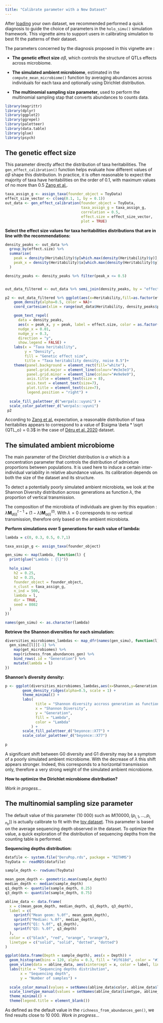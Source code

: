 ```yaml
---
title: "Calibrate parameter with a New Dataset"
---
```


After [loading](https://solenepety.github.io/RITHMS/docs/articles/import-data.html) your own dataset, we recommended performed a quick diagnosis to guide the choice of parameters in the `holo_simu()` simulation framework. This vignette aims to support users in calibrating simulation to best fit the patterns of their dataset.

The parameters concerned by the diagnosis proposed in this vignette are : 

- **The genetic effect size** $\sigma \beta$, which controls the structure of QTLs effects across microbiome. 
- **The simulated ambient microbiome**, estimated in the `compute_mean_microbiome()` function by averaging abundances across individuals for each taxa and optionally using Dirichlet distribution.

- **The multinomial sampling size parameter**, used to perform the multinomial sampling stap that converts abundances to counts data. 


```r
library(magrittr)
library(dplyr)
library(ggplot2)
library(ggrepel)
library(paletteer)
library(data.table)
library(glue)
library(psych)
```

## The genetic effect size

This parameter directly affect the distribution of taxa heritabilities. The `gen_effect_calibration()` function helps evaluate how different values of $\sigma \beta$ shape this distribution. In practice, it is often reasonable to expect the majority of taxa have heritabilities on the order of 0.1, with maximum values of no more than 0.5 [Zang et al.](https://pubmed.ncbi.nlm.nih.gov/36102532/).


```r
taxa_assign_g <- assign_taxa(founder_object = ToyData)
effect_size_vector <- c(seq(0.1, 1, by = 0.1))
out_data <- gen_effect_calibration(founder_object = ToyData,
                                   taxa_assign_g = taxa_assign_g,
                                   correlation = 0.5,
                                   effect.size = effect_size_vector,
                                   plot = TRUE)
```

**Select the effect size values for taxa heritabilities distributions that are in line with the recommendations:**

```r
density_peaks <- out_data %>%
  group_by(effect.size) %>%
  summarise(
    peak = density(Heritability)$y[which.max(density(Heritability)$y)],
    peak_x = density(Heritability)$x[which.max(density(Heritability)$y)]
  )

density_peaks <- density_peaks %>% filter(peak_x <= 0.5)


out_data_filtered <- out_data %>% semi_join(density_peaks, by = "effect.size")

p2 <- out_data_filtered %>% ggplot(aes(x=Heritability,fill=as.factor(effect.size), label = as.factor(effect.size))) +
    geom_density(alpha=0.5, color = NA)+
    coord_cartesian(xlim = range(out_data$Heritability, density_peaks$peak_x))+

    geom_text_repel(
      data = density_peaks,
      aes(x = peak_x, y = peak, label = effect.size, color = as.factor(effect.size)),
      nudge_x = 0.01,
      nudge_y = 0.3,
      direction = "y",
      show.legend = FALSE) +
    labs(x = "Taxa heritability",
         y = "Density",
         fill = "Genetic effect size",
         title = "Taxa heritability density, noise 0.5")+
    theme(panel.background = element_rect(fill="white"),
          panel.grid.major = element_line(colour="#e3e3e3"),
          panel.grid.minor = element_line(colour="#e9e9e9"),
          axis.title = element_text(size = 8),
          axis.text = element_text(size=7),
          plot.title = element_text(size=7),
          legend.position = "right") +
  
  scale_fill_paletteer_d("werpals::uyuni") +
  scale_color_paletteer_d("werpals::uyuni")
 p2
```

According to [Zang et al.](https://pubmed.ncbi.nlm.nih.gov/36102532/) expectation, a reasonable distribution of taxa heritabilies appears to correspond to a value of $\sigma \beta * \sqrt {QTL_o} = 0.3$ in the case of [Déru et al. 2020](https://pmc.ncbi.nlm.nih.gov/articles/PMC7538339/) dataset.

## The simulated ambient microbiome

The main parameter of the Dirichlet distribution is $\alpha$ which is a concentration parameter that controls the distribution of admixture proportions between populations. It is used here to induce a certain inter-individual variability in relative abundance values. Its calibration depends on both the size of the dataset and its structure.

To detect a potentially poorly simulated ambient microbiota, we look at the Shannon Diversity distribution across generations as function $\lambda$, the proportion of vertical transmission.

The composition of the microbiota of individuals are given by this equation : $\lambda \textbf{M}^{t-1}_{d(i)} + (1- \lambda) \textbf{M}^{(t)}_{a(i)}$. With $\lambda = 0$ corresponds to no vertical transmission, therefore only based on the ambient microbiota.

**Perform simulations over 5 generations for each value of lambda:** 

```r
lambda = c(0, 0.3, 0.5, 0.7,1)

taxa_assign_g <- assign_taxa(founder_object)

gen_simu <- map(lambda, function(l) {
  print(glue("Lambda : {l}"))
  
  holo_simu(
    h2 = 0.25,
    b2 = 0.25,
    founder_object = founder_object,
    n_clust = taxa_assign_g,
    n_ind = 500,
    lambda = l,
    dir = TRUE,
    seed = 8082
  )
})

names(gen_simu) <- as.character(lambda)
```

**Retrieve the Shannon diversities for each simulation:**

```r
diversities_microbiomes_lambdas <- map_dfr(names(gen_simu), function(l) {
  gen_simu[[l]][-1] %>%
    map(get_microbiomes) %>%
    map(richness_from_abundances_gen) %>%
    bind_rows(.id = "Generation") %>%
    mutate(lambda = l)
})
```


**Shannon's diversity density:**

```r
p <- ggplot(diversities_microbiomes_lambdas,aes(x=Shannon,y=Generation,fill=lambda, color = lambda)) +
        geom_density_ridges(alpha=0.5, scale = 1) + 
        theme_minimal() +
        labs(
              title = "Shannon diversity accross generation as function Lambda",
              x = "Shannon Diversity",
              y = "Generation",
              fill = "Lambda",
              color = "Lambda"
            ) +
        scale_fill_paletteer_d("beyonce::X77") +
        scale_color_paletteer_d("beyonce::X77")
  
p
```

A significant shift between G0 diversity and G1 diversity may be a symptom of a poorly simulated ambient microbiome. With the decrease of $\lambda$ this shift appears stronger. Indeed, this corresponds to a horizontal transmission only, therefore a very strong weight of the simulated ambient microbiome.

**How to optimize the Dirichlet microbiome distribution?**

*Work in progess...*

## The multinomial sampling size parameter

The default value of this parameter (10 000) such as $M(10000, (p_{i,1}, ..., p_{i,n_b}))$ is actually calibrate to fit with the [toy dataset](https://pmc.ncbi.nlm.nih.gov/articles/PMC7538339/).
This parameter is based on the average sequencing depth observed in the dataset. To optimize the value, a quick exploration of the distribution of sequencing depths from the counting table is performed.


**Sequencing depths distribution:**

```r
datafile <- system.file("DeruPop.rds", package = "RITHMS")
ToyData <- readRDS(datafile)
```

```r
sample_depth <- rowSums(ToyData)

mean_geom_depth <- geometric.mean(sample_depth)
median_depth <- median(sample_depth)
q1_depth <- quantile(sample_depth, 0.25)
q3_depth <- quantile(sample_depth, 0.75)

abline_data <- data.frame(
  x = c(mean_geom_depth, median_depth, q1_depth, q3_depth),
  label = c(
    sprintf("Mean geom: %.0f", mean_geom_depth),
    sprintf("Median: %.0f", median_depth),
    sprintf("Q1: %.0f", q1_depth),
    sprintf("Q3: %.0f", q3_depth)
  ),
  color = c("black", "red", "orange", "orange"),
  linetype = c("solid", "solid", "dotted", "dotted")
)

ggplot(data.frame(Depth = sample_depth), aes(x = Depth)) +
  geom_histogram(bins = 120, alpha = 0.3, fill = "#1f618d", color = "#1f618d") +
  geom_vline(data = abline_data, aes(xintercept = x, color = label, linetype = label),size = 0.8) +
  labs(title = "Sequencing depths distribution",
       x = "Sequencing depth",
       y = "Number of samples") +
  
  scale_color_manual(values = setNames(abline_data$color, abline_data$label)) +
  scale_linetype_manual(values = setNames(abline_data$linetype, abline_data$label)) +
  theme_minimal() +
  theme(legend.title = element_blank())
```

As defined as the default value in the `richness_from_abundances_gen()`, we find results close to 10 000. 
*Work in progress...*



